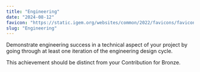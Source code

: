```yaml
---
title: "Engineering"
date: "2024-08-12"
favicon: "https://static.igem.org/websites/common/2022/favicons/favicon.svg"
slug: "Engineering"
---
```


Demonstrate engineering success in a technical aspect of your project by going through at least one iteration of the engineering design cycle. 

This achievement should be distinct from your Contribution for Bronze.

